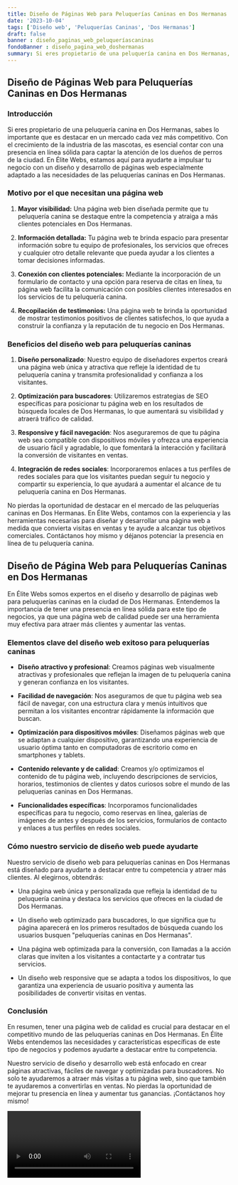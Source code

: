 ```yaml
---
title: Diseño de Páginas Web para Peluquerías Caninas en Dos Hermanas
date: '2023-10-04'
tags: ['Diseño web', 'Peluquerías Caninas', 'Dos Hermanas']
draft: false
banner : diseño_paginas_web_peluqueríascaninas
fondoBanner : diseño_pagina_web_doshermanas
summary: Si eres propietario de una peluquería canina en Dos Hermanas, sabes lo importante que es destacar en un mercado cada vez más competitivo. Con el crecimiento de la industria de las mascotas, es esencial contar con una presencia en línea sólida para captar la atención de los dueños de perros de la ciudad. En Élite Webs, estamos aquí para ayudarte a impulsar tu negocio con un diseño y desarrollo de páginas web especialmente adaptado a las necesidades de las peluquerías caninas en Dos Hermanas.
---
```


## Diseño de Páginas Web para Peluquerías Caninas en Dos Hermanas

### Introducción

Si eres propietario de una peluquería canina en Dos Hermanas, sabes lo importante que es destacar en un mercado cada vez más competitivo. Con el crecimiento de la industria de las mascotas, es esencial contar con una presencia en línea sólida para captar la atención de los dueños de perros de la ciudad. En Élite Webs, estamos aquí para ayudarte a impulsar tu negocio con un diseño y desarrollo de páginas web especialmente adaptado a las necesidades de las peluquerías caninas en Dos Hermanas.

### Motivo por el que necesitan una página web

1. **Mayor visibilidad:** Una página web bien diseñada permite que tu peluquería canina se destaque entre la competencia y atraiga a más clientes potenciales en Dos Hermanas.

2. **Información detallada:** Tu página web te brinda espacio para presentar información sobre tu equipo de profesionales, los servicios que ofreces y cualquier otro detalle relevante que pueda ayudar a los clientes a tomar decisiones informadas.

3. **Conexión con clientes potenciales:** Mediante la incorporación de un formulario de contacto y una opción para reserva de citas en línea, tu página web facilita la comunicación con posibles clientes interesados en los servicios de tu peluquería canina.

4. **Recopilación de testimonios:** Una página web te brinda la oportunidad de mostrar testimonios positivos de clientes satisfechos, lo que ayuda a construir la confianza y la reputación de tu negocio en Dos Hermanas.

### Beneficios del diseño web para peluquerías caninas

1. **Diseño personalizado**: Nuestro equipo de diseñadores expertos creará una página web única y atractiva que refleje la identidad de tu peluquería canina y transmita profesionalidad y confianza a los visitantes.

2. **Optimización para buscadores**: Utilizaremos estrategias de SEO específicas para posicionar tu página web en los resultados de búsqueda locales de Dos Hermanas, lo que aumentará su visibilidad y atraerá tráfico de calidad.

3. **Responsive y fácil navegación**: Nos aseguraremos de que tu página web sea compatible con dispositivos móviles y ofrezca una experiencia de usuario fácil y agradable, lo que fomentará la interacción y facilitará la conversión de visitantes en ventas.

4. **Integración de redes sociales**: Incorporaremos enlaces a tus perfiles de redes sociales para que los visitantes puedan seguir tu negocio y compartir su experiencia, lo que ayudará a aumentar el alcance de tu peluquería canina en Dos Hermanas.

No pierdas la oportunidad de destacar en el mercado de las peluquerías caninas en Dos Hermanas. En Élite Webs, contamos con la experiencia y las herramientas necesarias para diseñar y desarrollar una página web a medida que convierta visitas en ventas y te ayude a alcanzar tus objetivos comerciales. Contáctanos hoy mismo y déjanos potenciar la presencia en línea de tu peluquería canina.

<GifSeo />

<Cta />

## Diseño de Página Web para Peluquerías Caninas en Dos Hermanas

En Élite Webs somos expertos en el diseño y desarrollo de páginas web para peluquerías caninas en la ciudad de Dos Hermanas. Entendemos la importancia de tener una presencia en línea sólida para este tipo de negocios, ya que una página web de calidad puede ser una herramienta muy efectiva para atraer más clientes y aumentar las ventas.

### Elementos clave del diseño web exitoso para peluquerías caninas

- **Diseño atractivo y profesional**: Creamos páginas web visualmente atractivas y profesionales que reflejan la imagen de tu peluquería canina y generan confianza en los visitantes.

- **Facilidad de navegación**: Nos aseguramos de que tu página web sea fácil de navegar, con una estructura clara y menús intuitivos que permitan a los visitantes encontrar rápidamente la información que buscan.

- **Optimización para dispositivos móviles**: Diseñamos páginas web que se adaptan a cualquier dispositivo, garantizando una experiencia de usuario óptima tanto en computadoras de escritorio como en smartphones y tablets.

- **Contenido relevante y de calidad**: Creamos y/o optimizamos el contenido de tu página web, incluyendo descripciones de servicios, horarios, testimonios de clientes y datos curiosos sobre el mundo de las peluquerías caninas en Dos Hermanas.

- **Funcionalidades específicas**: Incorporamos funcionalidades específicas para tu negocio, como reservas en línea, galerías de imágenes de antes y después de los servicios, formularios de contacto y enlaces a tus perfiles en redes sociales.

### Cómo nuestro servicio de diseño web puede ayudarte

Nuestro servicio de diseño web para peluquerías caninas en Dos Hermanas está diseñado para ayudarte a destacar entre tu competencia y atraer más clientes. Al elegirnos, obtendrás:

- Una página web única y personalizada que refleja la identidad de tu peluquería canina y destaca los servicios que ofreces en la ciudad de Dos Hermanas.

- Un diseño web optimizado para buscadores, lo que significa que tu página aparecerá en los primeros resultados de búsqueda cuando los usuarios busquen "peluquerías caninas en Dos Hermanas".

- Una página web optimizada para la conversión, con llamadas a la acción claras que inviten a los visitantes a contactarte y a contratar tus servicios.

- Un diseño web responsive que se adapta a todos los dispositivos, lo que garantiza una experiencia de usuario positiva y aumenta las posibilidades de convertir visitas en ventas.

### Conclusión

En resumen, tener una página web de calidad es crucial para destacar en el competitivo mundo de las peluquerías caninas en Dos Hermanas. En Élite Webs entendemos las necesidades y características específicas de este tipo de negocios y podemos ayudarte a destacar entre tu competencia.

Nuestro servicio de diseño y desarrollo web está enfocado en crear páginas atractivas, fáciles de navegar y optimizadas para buscadores. No solo te ayudaremos a atraer más visitas a tu página web, sino que también te ayudaremos a convertirlas en ventas. No pierdas la oportunidad de mejorar tu presencia en línea y aumentar tus ganancias. ¡Contáctanos hoy mismo!

<Video />

<CtaBot job='Peluquerías Caninas' city='Dos Hermanas'/>

<Gmaps query='Dos Hermanas+españa+maps' />